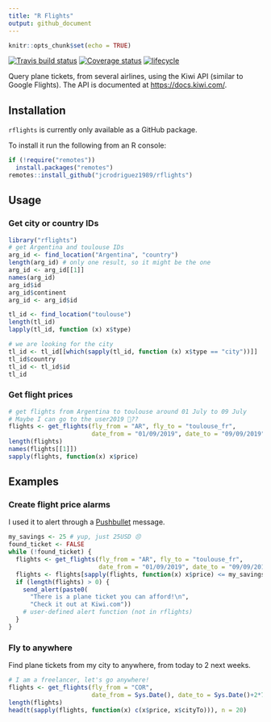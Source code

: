 ```yaml
---
title: "R Flights"
output: github_document
---
```


```r
knitr::opts_chunk$set(echo = TRUE)
```

[![Travis build status](https://travis-ci.org/jcrodriguez1989/rflights.svg?branch=master)](https://travis-ci.org/jcrodriguez1989/rflights)
[![Coverage status](https://codecov.io/gh/jcrodriguez1989/rflights/branch/master/graph/badge.svg)](https://codecov.io/github/jcrodriguez1989/rflights?branch=master)
[![lifecycle](https://img.shields.io/badge/lifecycle-maturing-blue.svg)](https://www.tidyverse.org/lifecycle/#maturing)

Query plane tickets, from several airlines, using the Kiwi API (similar to Google Flights). The API is documented at [https://docs.kiwi.com/](https://docs.kiwi.com/).

## Installation

`rflights` is currently only available as a GitHub package.

To install it run the following from an R console:

```r
if (!require("remotes"))
  install.packages("remotes")
remotes::install_github("jcrodriguez1989/rflights")
```

## Usage

### Get city or country IDs

```r
library("rflights")
# get Argentina and toulouse IDs
arg_id <- find_location("Argentina", "country")
length(arg_id) # only one result, so it might be the one
arg_id <- arg_id[[1]]
names(arg_id)
arg_id$id
arg_id$continent
arg_id <- arg_id$id

tl_id <- find_location("toulouse")
length(tl_id)
lapply(tl_id, function (x) x$type)

# we are looking for the city
tl_id <- tl_id[[which(sapply(tl_id, function (x) x$type == "city"))]]
tl_id$country
tl_id <- tl_id$id
tl_id
```

### Get flight prices

```r
# get flights from Argentina to toulouse around 01 July to 09 July
# Maybe I can go to the user2019 🤔??
flights <- get_flights(fly_from = "AR", fly_to = "toulouse_fr",
                       date_from = "01/09/2019", date_to = "09/09/2019")
length(flights)
names(flights[[1]])
sapply(flights, function(x) x$price)
```

## Examples

### Create flight price alarms

I used it to alert through a [Pushbullet](https://www.pushbullet.com/) message.

```r
my_savings <- 25 # yup, just 25USD 😣
found_ticket <- FALSE
while (!found_ticket) {
  flights <- get_flights(fly_from = "AR", fly_to = "toulouse_fr",
                         date_from = "01/09/2019", date_to = "09/09/2019")
  flights <- flights[sapply(flights, function(x) x$price) <= my_savings]
  if (length(flights) > 0) {
    send_alert(paste0(
      "There is a plane ticket you can afford!\n",
      "Check it out at Kiwi.com"))
    # user-defined alert function (not in rflights)
  }
}
```

### Fly to anywhere

Find plane tickets from my city to anywhere, from today to 2 next weeks.

```r
# I am a freelancer, let's go anywhere!
flights <- get_flights(fly_from = "COR",
                       date_from = Sys.Date(), date_to = Sys.Date()+2*7)
length(flights)
head(t(sapply(flights, function(x) c(x$price, x$cityTo))), n = 20)
```
